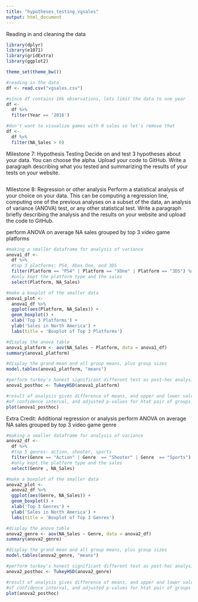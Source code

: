 ---
title: "hypotheses_testing_vgsales"
output: html_document
---
Reading in and cleaning the data
```{r, include=FALSE}
library(dplyr)
library(e1071)
library(gridExtra)
library(ggplot2)

theme_set(theme_bw())

#reading in the data
df <- read.csv("vgsales.csv")

#since df contains 16k observations, lets limit the data to one year
df <- 
  df %>%
  filter(Year == '2016')

#don't want to visualize games with 0 sales so let's remove that
df <-
  df %>% 
  filter(NA_Sales > 0) 
``` 

Milestone 7: Hypothesis Testing
Decide on and test 3 hypotheses about your data.  You can choose the alpha.  Upload your code to GitHub.  Write a paragraph describing what you tested and summarizing the results of your tests on your website.

```{r}


```

Milestone 8: Regression or other analysis
Perform a statistical analysis of your choice on your data.  This can be computing a regression line, computing one of the previous analyses on a subset of the data, an analysis of variance (ANOVA) test, or any other statistical test.  Write a paragraph briefly describing the analysis and the results on your website and upload the code to GitHub.

perform ANOVA on average NA sales grouped by top 3 video game platforms
```{r}

#making a smaller dataframe for analysis of variance
anova1_df <- 
  df %>% 
  #top 3 platforms: PS4, Xbox One, and 3DS
  filter(Platform == "PS4" | Platform == "XOne" | Platform == "3DS") %>%
  #only kept the platform type and the sales
  select(Platform, NA_Sales)

#make a boxplot of the smaller data
anova1_plot <- 
  anova1_df %>%
  ggplot(aes(Platform, NA_Sales)) + 
  geom_boxplot() +
  xlab('Top 3 Platforms') +
  ylab('Sales in North America') +
  labs(title = 'Boxplot of Top 3 Platforms')

#display the anova table
anova1_platform <- aov(NA_Sales ~ Platform, data = anova1_df)
summary(anova1_platform)

#display the grand mean and all group means, plus group sizes
model.tables(anova1_platform, "means")

#perform turkey's honest significant different test as post-hoc analysis
anova1_posthoc <- TukeyHSD(anova1_platform)

#result of analysis gives difference of means, and upper and lower values
#of confidence interval, and adjusted p-values for htat pair of groups
plot(anova1_posthoc)

```

Extra Credit: Additional regression or analysis
perform ANOVA on average NA sales grouped by top 3 video game genre

```{r}

#making a smaller dataframe for analysis of variance
anova2_df <- 
  df %>% 
  #top 5 genres: action, shooter, sports
  filter(Genre == "Action" | Genre  == "Shooter" | Genre  == "Sports") %>%
  #only kept the platform type and the sales
  select(Genre , NA_Sales)

#make a boxplot of the smaller data
anova2_plot <- 
  anova2_df %>%
  ggplot(aes(Genre, NA_Sales)) + 
  geom_boxplot() +
  xlab('Top 3 Genres') +
  ylab('Sales in North America') +
  labs(title = 'Boxplot of Top 3 Genres')

#display the anova table
anova2_genre <- aov(NA_Sales ~ Genre, data = anova2_df)
summary(anova2_genre)

#display the grand mean and all group means, plus group sizes
model.tables(anova2_genre, "means")

#perform turkey's honest significant different test as post-hoc analysis
anova2_posthoc <- TukeyHSD(anova2_genre)

#result of analysis gives difference of means, and upper and lower values
#of confidence interval, and adjusted p-values for htat pair of groups
plot(anova2_posthoc)
```